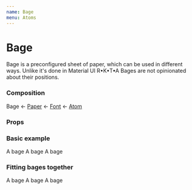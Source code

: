 ```yaml
---
name: Bage
menu: Atoms
---
```



# Bage

Bage is a preconfigured sheet of paper, which can be used in different ways.
Unlike it's done in Material UI R•K•T•A Bages are not opinionated about their positions.

### Composition

Bage &larr;
[Paper](/src-atoms-paper-paper) &larr;
[Font](/src-atoms-paper-paper) &larr;
[Atom](/src-atoms-atom-atom)

### Props

<PropsTable of={RawBage} />

### Basic example

<Playground>
  <Bage primary>A bage</Bage>
  <Bage secondary color="paper">
    A bage
  </Bage>
  <Bage success>A bage</Bage>
</Playground>

### Fitting bages together

<Playground>
  <Bage primary fitRight hardRight>
    A bage
  </Bage>
  <Bage color12 fitAll hard>
    A bage
  </Bage>
  <Bage warning fitLeft hardLeft>
    A bage
  </Bage>
</Playground>
